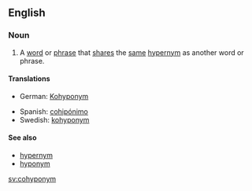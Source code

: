 ==English==

===Noun===
{{en-noun}}

#A [[word]] or [[phrase]] that [[share]]s the [[same]] [[hypernym]] as another word or phrase.

====Translations====
{{top}}
* German: [[Kohyponym]]
{{mid}}
* Spanish: [[cohipónimo]] {{m}}
* Swedish: [[kohyponym]] {{c}}
{{bottom}}

====See also====
* [[hypernym]]
* [[hyponym]]

[[sv:cohyponym]]